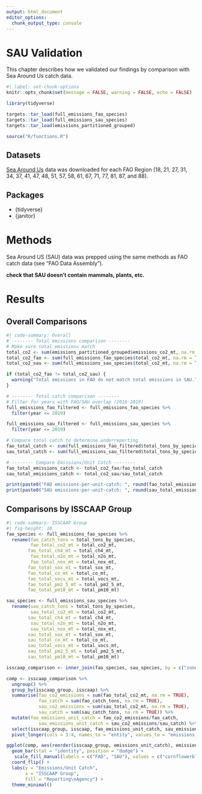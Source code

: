 ```yaml
---
output: html_document
editor_options: 
  chunk_output_type: console
---
```


# SAU Validation

This chapter describes how we validated our findings by comparison with Sea Around Us catch data.

```r
#| label: set-chunk-options
knitr::opts_chunk$set(message = FALSE, warning = FALSE, echo = FALSE)

library(tidyverse)

targets::tar_load(full_emissions_fao_species)
targets::tar_load(full_emissions_sau_species)
targets::tar_load(emissions_partitioned_grouped)

source("R/functions.R")
```

## Datasets

[Sea Around Us](https://www.seaaroundus.org/data/#/fao) data was downloaded for each FAO Region (18, 21, 27, 31, 34, 37, 41, 47, 48, 51, 57, 58, 61, 67, 71, 77, 81, 87, and 88).

## Packages

- {tidyverse}
- {janitor}

# Methods

Sea Around US (SAU) data was prepped using the same methods as FAO catch data (see "FAO Data Assembly").

**check that SAU doesn't contain mammals, plants, etc.**

# Results 

## Overall Comparisons

```r
#| code-summary: Overall
# -------- Total emissions comparison --------
# Make sure total emissions match
total_co2 <- sum(emissions_partitioned_grouped$emissions_co2_mt, na.rm = TRUE)
total_co2_fao <- sum(full_emissions_fao_species$total_co2_mt, na.rm = TRUE)
total_co2_sau <- sum(full_emissions_sau_species$total_co2_mt, na.rm = TRUE)

if (total_co2_fao != total_co2_sau) {
  warning("Total emissions in FAO do not match total emissions in SAU.")
}

# -------- Total catch comparison --------
# Filter for years with FAO/SAU overlap (2016-2019)
full_emissions_fao_filtered <- full_emissions_fao_species %>%
  filter(year <= 2019)

full_emissions_sau_filtered <- full_emissions_sau_species %>%
  filter(year <= 2019)

# Compare total catch to determine underreporting
fao_total_catch <- sum(full_emissions_fao_filtered$total_tons_by_species, na.rm = TRUE)
sau_total_catch <- sum(full_emissions_sau_filtered$total_tons_by_species, na.rm = TRUE)

# -------- Compare Emissions/Unit Catch --------
fao_total_emissions_catch <- total_co2_fao/fao_total_catch
sau_total_emissions_catch <- total_co2_sau/sau_total_catch

print(paste0("FAO emissions-per-unit-catch: ", round(fao_total_emissions_catch, 2), "."))
print(paste0("SAU emissions-per-unit-catch: ", round(sau_total_emissions_catch, 2), "."))
```

## Comparisons by ISSCAAP Group

```r
#| code-summary: ISSCAAP Group
#| fig-height: 10
fao_species <- full_emissions_fao_species %>%
  rename(fao_catch_tons = total_tons_by_species,
         fao_total_co2_mt = total_co2_mt,
        fao_total_ch4_mt = total_ch4_mt,
         fao_total_n2o_mt = total_n2o_mt,
         fao_total_nox_mt = total_nox_mt,
        fao_total_sox_mt = total_sox_mt,
        fao_total_co_mt = total_co_mt,
        fao_total_vocs_mt = total_vocs_mt,
        fao_total_pm2_5_mt = total_pm2_5_mt,
        fao_total_pm10_mt = total_pm10_mt)

sau_species <- full_emissions_sau_species %>%
  rename(sau_catch_tons = total_tons_by_species,
         sau_total_co2_mt = total_co2_mt,
        sau_total_ch4_mt = total_ch4_mt,
         sau_total_n2o_mt = total_n2o_mt,
         sau_total_nox_mt = total_nox_mt,
        sau_total_sox_mt = total_sox_mt,
        sau_total_co_mt = total_co_mt,
        sau_total_vocs_mt = total_vocs_mt,
        sau_total_pm2_5_mt = total_pm2_5_mt,
        sau_total_pm10_mt = total_pm10_mt)

isscaap_comparison <- inner_join(fao_species, sau_species, by = c("zone", "year", "flag", "scientific_name" = "species"))

comp <- isscaap_comparison %>%
  ungroup() %>%
  group_by(isscaap_group, isscaap) %>%
  summarise(fao_co2_emissions = sum(fao_total_co2_mt, na.rm = TRUE),
            fao_catch = sum(fao_catch_tons, na.rm = TRUE),
            sau_co2_emissions = sum(sau_total_co2_mt, na.rm = TRUE),
            sau_catch = sum(sau_catch_tons, na.rm = TRUE)) %>%
  mutate(fao_emissions_unit_catch = fao_co2_emissions/fao_catch,
            sau_emissions_unit_catch = sau_co2_emissions/sau_catch) %>%
  select(isscaap_group, isscaap, fao_emissions_unit_catch, sau_emissions_unit_catch) %>%
  pivot_longer(cols = 3:4, names_to = "entity", values_to = "emissions_unit_catch")

ggplot(comp, aes(reorder(isscaap_group, emissions_unit_catch), emissions_unit_catch, fill = entity)) +
  geom_bar(stat = "identity", position = "dodge") +
   scale_fill_manual(labels = c("FAO", "SAU"), values = c("cornflowerblue", "firebrick")) +
  coord_flip() +
  labs(y = "Emissions/Unit Catch",
       x = "ISSCAAP Group",
       fill = "Reporting\nAgency") +
  theme_minimal()
```
